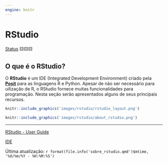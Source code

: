 ```yaml
---
engine: knitr
---
```


# RStudio

[Status](convencoes.html#status-do-material) 🟨🟨🟨

## O que é o RStudio?

O **RStudio** é um IDE (Integrated Development Environment) criado pela [**Posit**](https://posit.co/) para as linguagens R e Python. Apesar de não ser necessário para uilização de R, o RStudio fornece muitas funcionalidades para programação. Nesta seção serão apresentados alguns de seus principais recursos.

```r
knitr::include_graphics('images/rstudio/rstudio_layout.png')
```

```r
knitr::include_graphics('images/rstudio/about_rstudio.png')
```

------------------------------------------------------------------------

[RStudio - User Guide](https://docs.posit.co/ide/user/)

[IDE](https://en.wikipedia.org/wiki/Integrated_development_environment)

Última atualização: `r format(file.info('sobre_rstudio.qmd')$mtime, '%d/%m/%Y - %H:%M:%S')`
